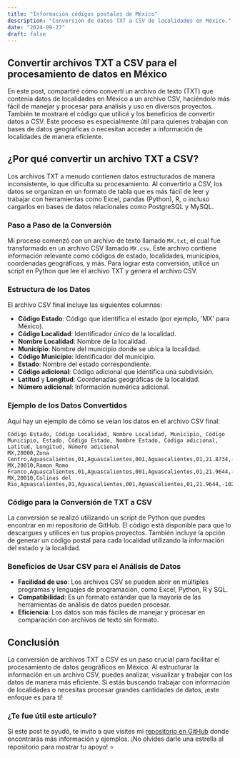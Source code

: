 ```yaml
---
title: "Información códigos postales de México"
description: "Conversión de datos TXT a CSV de localidades en México."
date: "2024-09-27"
draft: false
---
```


## Convertir archivos TXT a CSV para el procesamiento de datos en México

En este post, compartiré cómo convertí un archivo de texto (TXT) que contenía datos de localidades en México a un archivo CSV, haciéndolo más fácil de manejar y procesar para análisis y uso en diversos proyectos. También te mostraré el código que utilicé y los beneficios de convertir datos a CSV. Este proceso es especialmente útil para quienes trabajan con bases de datos geográficas o necesitan acceder a información de localidades de manera eficiente.

## ¿Por qué convertir un archivo TXT a CSV?

Los archivos TXT a menudo contienen datos estructurados de manera inconsistente, lo que dificulta su procesamiento. Al convertirlo a CSV, los datos se organizan en un formato de tabla que es más fácil de leer y trabajar con herramientas como Excel, pandas (Python), R, o incluso cargarlos en bases de datos relacionales como PostgreSQL y MySQL.

### Paso a Paso de la Conversión

Mi proceso comenzó con un archivo de texto llamado `MX.txt`, el cual fue transformado en un archivo CSV llamado `MX.csv`. Este archivo contiene información relevante como códigos de estado, localidades, municipios, coordenadas geográficas, y más. Para lograr esta conversión, utilicé un script en Python que lee el archivo TXT y genera el archivo CSV.

### Estructura de los Datos

El archivo CSV final incluye las siguientes columnas:

- **Código Estado**: Código que identifica el estado (por ejemplo, 'MX' para México).
- **Código Localidad**: Identificador único de la localidad.
- **Nombre Localidad**: Nombre de la localidad.
- **Municipio**: Nombre del municipio donde se ubica la localidad.
- **Código Municipio**: Identificador del municipio.
- **Estado**: Nombre del estado correspondiente.
- **Código adicional**: Código adicional que identifica una subdivisión.
- **Latitud** y **Longitud**: Coordenadas geográficas de la localidad.
- **Número adicional**: Información numérica adicional.

### Ejemplo de los Datos Convertidos

Aquí hay un ejemplo de cómo se veían los datos en el archivo CSV final:

```console
Código Estado, Código Localidad, Nombre Localidad, Municipio, Código Municipio, Estado, Código Estado, Nombre Estado, Código adicional, Latitud, Longitud, Número adicional
MX,20000,Zona Centro,Aguascalientes,01,Aguascalientes,001,Aguascalientes,01,21.8734,-102.2806,1
MX,20010,Ramon Romo Franco,Aguascalientes,01,Aguascalientes,001,Aguascalientes,01,21.9644,-102.3192,1
MX,20010,Colinas del Rio,Aguascalientes,01,Aguascalientes,001,Aguascalientes,01,21.9644,-102.3192,1
```

### Código para la Conversión de TXT a CSV

La conversión se realizó utilizando un script de Python que puedes encontrar en mi repositorio de GitHub. El código está disponible para que lo descargues y utilices en tus propios proyectos. También incluye la opción de generar un código postal para cada localidad utilizando la información del estado y la localidad.

### Beneficios de Usar CSV para el Análisis de Datos

- **Facilidad de uso**: Los archivos CSV se pueden abrir en múltiples programas y lenguajes de programación, como Excel, Python, R y SQL.
- **Compatibilidad**: Es un formato estándar que la mayoría de las herramientas de análisis de datos pueden procesar.
- **Eficiencia**: Los datos son más fáciles de manejar y procesar en comparación con archivos de texto sin formato.

## Conclusión

La conversión de archivos TXT a CSV es un paso crucial para facilitar el procesamiento de datos geográficos en México. Al estructurar la información en un archivo CSV, puedes analizar, visualizar y trabajar con los datos de manera más eficiente. Si estás buscando trabajar con información de localidades o necesitas procesar grandes cantidades de datos, ¡este enfoque es para ti!

### ¿Te fue útil este artículo?

Si este post te ayudó, te invito a que visites mi [repositorio en GitHub](https://github.com/parangodev/cp_info_mexico) donde encontrarás más información y ejemplos. ¡No olvides darle una estrella al repositorio para mostrar tu apoyo! ⭐
